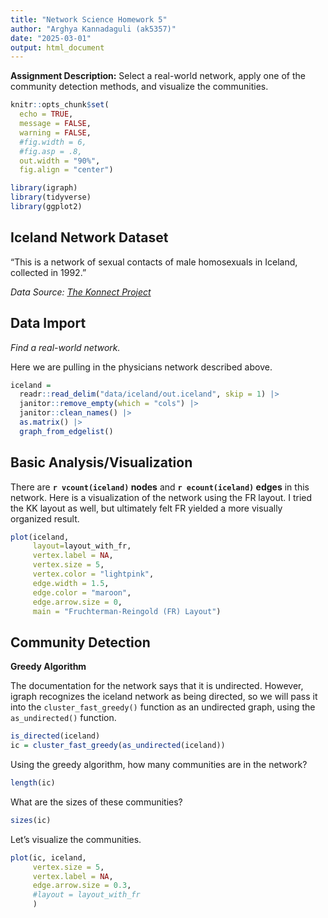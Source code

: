 ```yaml
---
title: "Network Science Homework 5"
author: "Arghya Kannadaguli (ak5357)"
date: "2025-03-01"
output: html_document
---
```


**Assignment Description:** Select a real-world network, apply one of the community detection methods, and visualize the communities.

```r
knitr::opts_chunk$set(
  echo = TRUE, 
  message = FALSE,
  warning = FALSE,
  #fig.width = 6,
  #fig.asp = .8,
  out.width = "90%",
  fig.align = "center")
```

```r
library(igraph)
library(tidyverse)
library(ggplot2)
```

## **Iceland** Network Dataset

"This is a network of sexual contacts of male homosexuals in Iceland, collected in 1992."

_Data Source: [The Konnect Project](http://konect.cc/networks/moreno_iceland/)_

## **Data Import**

_Find a real-world network._

Here we are pulling in the physicians network described above.
```r
iceland =
  readr::read_delim("data/iceland/out.iceland", skip = 1) |> 
  janitor::remove_empty(which = "cols") |> 
  janitor::clean_names() |> 
  as.matrix() |> 
  graph_from_edgelist()
```

## **Basic Analysis/Visualization**

There are **`r vcount(iceland)` nodes** and **`r ecount(iceland)` edges** in this network. Here is a visualization of the network using the FR layout. I tried the KK layout as well, but ultimately felt FR yielded a more visually organized result.

```r
plot(iceland,
     layout=layout_with_fr,
     vertex.label = NA,
     vertex.size = 5,
     vertex.color = "lightpink",
     edge.width = 1.5,
     edge.color = "maroon",
     edge.arrow.size = 0,
     main = "Fruchterman-Reingold (FR) Layout")
```

## **Community Detection**

**Greedy Algorithm**

The documentation for the network says that it is undirected. However, igraph recognizes the iceland network as being directed, so we will pass it into the `cluster_fast_greedy()` function as an undirected graph, using the `as_undirected()` function.
```r
is_directed(iceland)
ic = cluster_fast_greedy(as_undirected(iceland))
```

Using the greedy algorithm, how many communities are in the network?
```r
length(ic)
```

What are the sizes of these communities?
```r
sizes(ic)
```

Let's visualize the communities.
```r
plot(ic, iceland,
     vertex.size = 5,
     vertex.label = NA,
     edge.arrow.size = 0.3,
     #layout = layout_with_fr
     )
```

